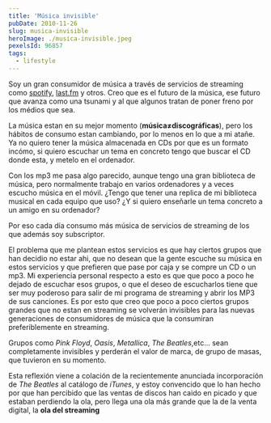 ```yaml
---
title: 'Música invisible'
pubDate: 2010-11-26
slug: musica-invisible
heroImage: ./musica-invisible.jpeg
pexelsId: 96857
tags:
  - lifestyle
---
```


Soy un gran consumidor de música a través de servicios de streaming como [spotify](http://www.spotify.com), [last.fm](http://www.lastfm.com) y otros. Creo que es el futuro de la música, ese futuro que avanza como una tsunami y al que algunos tratan de poner freno por los médios que sea.

La música estan en su mejor momento (**música≠discográficas**), pero los hábitos de consumo estan cambiando, por lo menos en lo que a mi atañe. Ya no quiero tener la música almacenada en CDs por que es un formato incómo, si quiero escuchar un tema en concreto tengo que buscar el CD donde esta, y metelo en el ordenador.

Con los mp3 me pasa algo parecido, aunque tengo una gran biblioteca de música, pero normalmente trabajo en varios ordenadores y a veces escucho música en el móvil. ¿Tengo que tener una replica de mi biblioteca musical en cada equipo que uso? ¿Y si quiero enseñarle un tema concreto a un amigo en su ordenador?

Por eso cada día consumo más música de servicios de streaming de los que además soy subscriptor.

El problema que me plantean estos servicios es que hay ciertos grupos que han decidio no estar ahi, que no desean que la gente escuche su música en estos servicios y que prefieren que pase por caja y se compre un CD o un mp3\. Mi experiencia personal respecto a esto es que que poco a poco he dejado de escuchar esos grupos, o que el deseo de escucharlos tiene que ser muy poderoso para salir de mi programa de streaming y abrir los MP3 de sus canciones. Es por esto que creo que poco a poco ciertos grupos grandes que no estan en streaming se volverán invisibles para las nuevas generaciones de consumidores de música que la consumiran preferiblemente en streaming.

Grupos como _Pink Floyd_, _Oasis_, _Metallica_, _The Beatles_,etc... sean completamente invisibles y perderán el valor de marca, de grupo de masas, que tuvieron en su momento.

Esta reflexión viene a colación de la recientemente anunciada incorporación de _The Beatles_ al catálogo de _iTunes_, y estoy convencido que lo han hecho por que han percibido que las ventas de discos han caido en picado y que estaban perdiendo la ola, pero llega una ola más grande que la de la venta digital, la **ola del streaming**

